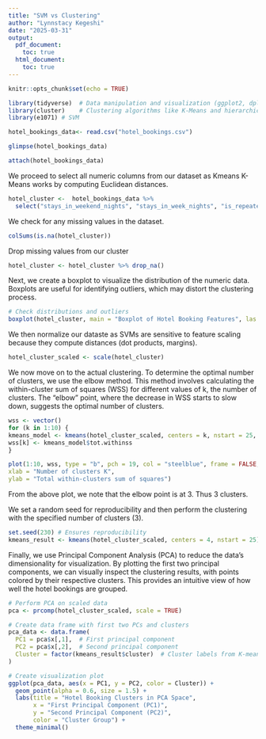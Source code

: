 ```yaml
---
title: "SVM vs Clustering"
author: "Lynnstacy Kegeshi"
date: "2025-03-31"
output:
  pdf_document:
    toc: true
  html_document:
    toc: true
---
```


```r
knitr::opts_chunk$set(echo = TRUE)
```


```r
library(tidyverse)  # Data manipulation and visualization (ggplot2, dplyr, etc.)
library(cluster)    # Clustering algorithms like K-Means and hierarchical clustering
library(e1071) # SVM

```


```r
hotel_bookings_data<- read.csv("hotel_bookings.csv")
```


```r
glimpse(hotel_bookings_data)
```


```r
attach(hotel_bookings_data)
```

We proceed to select all numeric columns from our dataset as Kmeans  K-Means works by computing Euclidean distances.

```r
hotel_cluster <-  hotel_bookings_data %>% 
  select("stays_in_weekend_nights", "stays_in_week_nights", "is_repeated_guest")
```

We check for any missing values in the dataset.

```r
colSums(is.na(hotel_cluster))
```


Drop missing values from our cluster 

```r
hotel_cluster <- hotel_cluster %>% drop_na()
```

Next, we create a boxplot to visualize the distribution of the numeric data. Boxplots are useful for identifying outliers, which may distort the clustering process. 

```r
# Check distributions and outliers
boxplot(hotel_cluster, main = "Boxplot of Hotel Booking Features", las = 2, col="steelblue")
```

We then normalize our dataste as SVMs are sensitive to feature scaling because they compute distances (dot products, margins).

```r
hotel_cluster_scaled <- scale(hotel_cluster)

```


We now move on to the actual clustering. To determine the optimal number of clusters, we use the elbow method. This method involves calculating the within-cluster sum of squares (WSS) for different values of k, the number of clusters. The “elbow” point, where the decrease in WSS starts to slow down, suggests the optimal number of clusters.


```r

wss <- vector() 
for (k in 1:10) {
kmeans_model <- kmeans(hotel_cluster_scaled, centers = k, nstart = 25, iter.max = 100) 
wss[k] <- kmeans_model$tot.withinss
}

plot(1:10, wss, type = "b", pch = 19, col = "steelblue", frame = FALSE,
xlab = "Number of clusters K",
ylab = "Total within-clusters sum of squares")
```


From the above plot, we note that the elbow point is at 3. Thus 3 clusters.

We set a random seed for reproducibility and then perform the clustering with the specified number of clusters (3).

```r
set.seed(230) # Ensures reproducibility
kmeans_result <- kmeans(hotel_cluster_scaled, centers = 4, nstart = 25)

```

Finally, we use Principal Component Analysis (PCA) to reduce the data’s dimensionality for visualization. By plotting the first two principal components, we can visually inspect the clustering results, with points colored by their respective clusters. This provides an intuitive view of how well the hotel bookings are grouped.

```r

# Perform PCA on scaled data
pca <- prcomp(hotel_cluster_scaled, scale = TRUE) 

# Create data frame with first two PCs and clusters
pca_data <- data.frame(
  PC1 = pca$x[,1],  # First principal component
  PC2 = pca$x[,2],  # Second principal component
  Cluster = factor(kmeans_result$cluster)  # Cluster labels from K-means
)

# Create visualization plot
ggplot(pca_data, aes(x = PC1, y = PC2, color = Cluster)) +
  geom_point(alpha = 0.6, size = 1.5) +
  labs(title = "Hotel Booking Clusters in PCA Space",
       x = "First Principal Component (PC1)",
       y = "Second Principal Component (PC2)",
       color = "Cluster Group") +
  theme_minimal() 
```